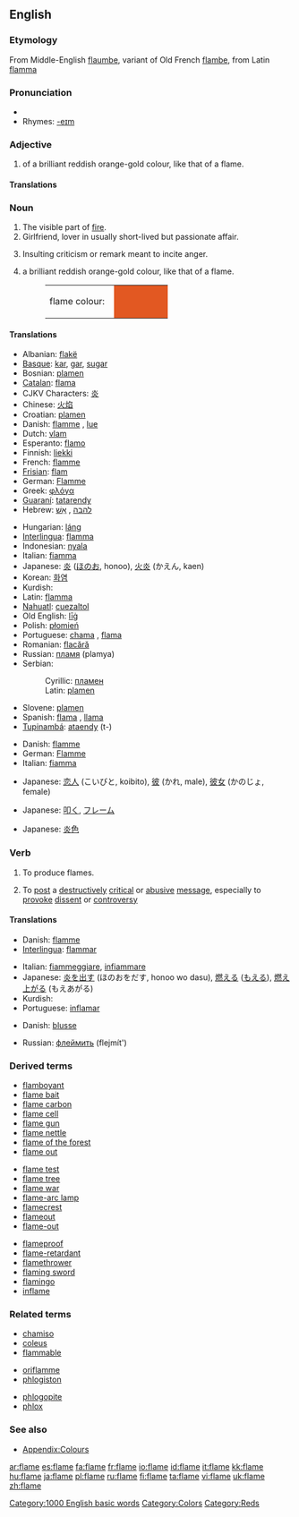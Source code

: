 ==English==

===Etymology===
From Middle-English [[flaumbe]], variant of Old French [[flambe]], from Latin [[flamma]]

===Pronunciation===
*{{audio|en-us-flame.ogg|Audio (US)}}
*Rhymes: [[Rhymes:English:-eɪm|-eɪm]]

===Adjective===
{{en-adj-notcomp}}

# {{colour}} of a brilliant reddish orange-gold colour, like that of a flame.

====Translations====
{{trans-top|colour}}
{{trans-mid}}
{{trans-bottom}}

===Noun===
{{en-noun}}

# The visible part of [[fire]].
# Girlfriend, lover in usually short-lived but passionate affair.
# {{internet}} Insulting criticism or remark meant to incite anger.
# {{colour}} a brilliant reddish orange-gold colour, like that of a flame.
#:<table><tr><td>flame colour: &nbsp;</td><td bgcolor="#E25822" width="80">&nbsp; </td></tr></table>

====Translations====
{{trans-top|fire}}
*Albanian: [[flakë]] {{f}}
*[[Basque]]: [[kar]], [[gar]], [[su]][[gar]]
*Bosnian: [[plamen#Bosnian|plamen]] {{m}}
*[[Catalan]]: [[flama]] {{f}}
*CJKV Characters: [[炎]]
*Chinese: [[火焰]]
*Croatian: [[plamen]] {{m}}
*Danish: [[flamme]] {{c}}, [[lue]] {{c}}
*Dutch: [[vlam]] {{f}}
*Esperanto: [[flamo]]
*Finnish: [[liekki]]
*French: [[flamme]] {{f}}
*[[Frisian]]: [[flam]]
*German: [[Flamme]] {{f}}
*Greek: [[φλόγα]] {{f}}
*[[Guaraní]]: [[tata]][[rendy]]
*Hebrew: [[להבה]] {{f}}, [[אש|אֵשׁ]] {{f}}
{{trans-mid}}
*Hungarian: [[láng]]
*[[Interlingua]]: [[flamma]]
*Indonesian: [[nyala]]
*Italian: [[fiamma]] {{f}}
*Japanese: [[炎]] ([[ほのお]], honoo), [[火炎]] (かえん, kaen)
*Korean: [[화염]]
*Kurdish: {{KUchar|[[بڵێسه‌]]}}
*Latin: [[flamma]] {{f}}
*[[Nahuatl]]: [[cuezaltol]]
*Old English: [[lig|līġ]]
*Polish: [[płomień]] {{m}}
*Portuguese: [[chama]] {{f}}, [[flama]] {{f}}
*Romanian: [[flacără]] {{f}}
*Russian: [[пламя]] {{n}} (plamya)
*Serbian:
*:Cyrillic: [[пламен#Serbian|пламен]] {{m}}
*:Latin: [[plamen#Serbian|plamen]] {{m}}
*Slovene: [[plamen]] {{m}}
*Spanish: [[flama]] {{f}}, [[llama]]
*[[Tupinambá]]: [[ataendy]] (t-)
{{trans-bottom}}

{{trans-top|girlfriend}}
*Danish: [[flamme]] {{c}}
*German: [[Flamme]] {{f}}
*Italian: [[fiamma]] {{f}}
{{trans-mid}}
*Japanese: [[恋人]] (こいびと, koibito), [[彼]] (かれ, male), [[彼女]] (かのじょ, female)
{{trans-bottom}}

{{trans-top|criticism}}
*Japanese: [[叩く]], [[フレーム]]
{{trans-mid}}
{{trans-bottom}}

{{trans-top|colour}}
*Japanese: [[炎色]]
{{trans-mid}}
{{trans-bottom}}

===Verb===
{{en-verb|flam|ing}}

# To produce flames.
# {{internet}} To [[post]] a [[destructively]] [[critical]] or [[abusive]] [[message]], especially to [[provoke]] [[dissent]] or [[controversy]]

====Translations====
{{trans-top|make fire}}
*Danish: [[flamme]]
*[[Interlingua]]: [[flammar]]
{{trans-mid}}
*Italian: [[fiammeggiare]], [[infiammare]]
*Japanese: [[炎]]を[[出す]] (ほのおをだす, honoo wo dasu), [[燃える]] ([[もえる]]), [[燃え上がる]] (もえあがる)
*Kurdish: {{KUchar|[[ئاگرگرتن]]}}
*Portuguese: [[inflamar]]
{{trans-bottom}}

{{trans-top|post message}}
*Danish: [[blusse]]
{{trans-mid}}
*Russian: [[флеймить]] (flejmít')
{{trans-bottom}}

===Derived terms===
{{top3}}
*[[flamboyant]]
*[[flame bait]]
*[[flame carbon]]
*[[flame cell]]
*[[flame gun]]
*[[flame nettle]]
*[[flame of the forest]]
*[[flame out]]
{{mid3}}
*[[flame test]]
*[[flame tree]]
*[[flame war]]
*[[flame-arc lamp]]
*[[flamecrest]]
*[[flameout]]
*[[flame-out]]
{{mid3}}
*[[flameproof]]
*[[flame-retardant]]
*[[flamethrower]]
*[[flaming sword]]
*[[flamingo]]
*[[inflame]]
{{bottom}}

===Related terms===
{{top3}}
*[[chamiso]]
*[[coleus]]
*[[flammable]]
{{mid3}}
*[[oriflamme]]
*[[phlogiston]]
{{mid3}}
*[[phlogopite]]
*[[phlox]]
{{bottom}}

===See also===
*[[Wiktionary_Appendix:Colours|Appendix:Colours]]

[[Category:1000 English basic words]]
[[Category:Colors]]
[[Category:Reds]]

[[ar:flame]]
[[es:flame]]
[[fa:flame]]
[[fr:flame]]
[[io:flame]]
[[id:flame]]
[[it:flame]]
[[kk:flame]]
[[hu:flame]]
[[ja:flame]]
[[pl:flame]]
[[ru:flame]]
[[fi:flame]]
[[ta:flame]]
[[vi:flame]]
[[uk:flame]]
[[zh:flame]]